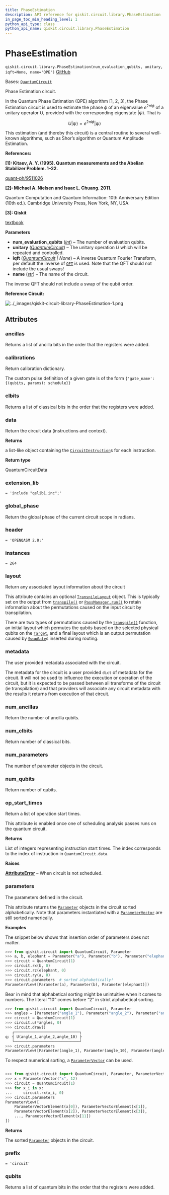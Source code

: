 ```yaml
---
title: PhaseEstimation
description: API reference for qiskit.circuit.library.PhaseEstimation
in_page_toc_min_heading_level: 1
python_api_type: class
python_api_name: qiskit.circuit.library.PhaseEstimation
---
```


# PhaseEstimation

<span id="qiskit.circuit.library.PhaseEstimation" />

`qiskit.circuit.library.PhaseEstimation(num_evaluation_qubits, unitary, iqft=None, name='QPE')` [GitHub](https://github.com/qiskit/qiskit/tree/stable/0.45/qiskit/circuit/library/phase_estimation.py "view source code")

Bases: [`QuantumCircuit`](qiskit.circuit.QuantumCircuit "qiskit.circuit.quantumcircuit.QuantumCircuit")

Phase Estimation circuit.

In the Quantum Phase Estimation (QPE) algorithm \[1, 2, 3], the Phase Estimation circuit is used to estimate the phase $\phi$ of an eigenvalue $e^{2\pi i\phi}$ of a unitary operator $U$, provided with the corresponding eigenstate $|\psi\rangle$. That is

$$
U|\psi\rangle = e^{2\pi i\phi} |\psi\rangle
$$

This estimation (and thereby this circuit) is a central routine to several well-known algorithms, such as Shor’s algorithm or Quantum Amplitude Estimation.

**References:**

**\[1]: Kitaev, A. Y. (1995). Quantum measurements and the Abelian Stabilizer Problem. 1–22.**

[quant-ph/9511026](http://arxiv.org/abs/quant-ph/9511026)

**\[2]: Michael A. Nielsen and Isaac L. Chuang. 2011.**

Quantum Computation and Quantum Information: 10th Anniversary Edition (10th ed.). Cambridge University Press, New York, NY, USA.

**\[3]: Qiskit**

[textbook](https://github.com/Qiskit/textbook/blob/main/notebooks/ch-algorithms/quantum-phase-estimation.ipynb)

**Parameters**

*   **num\_evaluation\_qubits** ([*int*](https://docs.python.org/3/library/functions.html#int "(in Python v3.12)")) – The number of evaluation qubits.
*   **unitary** ([*QuantumCircuit*](qiskit.circuit.QuantumCircuit "qiskit.circuit.quantumcircuit.QuantumCircuit")) – The unitary operation $U$ which will be repeated and controlled.
*   **iqft** ([*QuantumCircuit*](qiskit.circuit.QuantumCircuit "qiskit.circuit.quantumcircuit.QuantumCircuit") *| None*) – A inverse Quantum Fourier Transform, per default the inverse of [`QFT`](qiskit.circuit.library.QFT "qiskit.circuit.library.QFT") is used. Note that the QFT should not include the usual swaps!
*   **name** ([*str*](https://docs.python.org/3/library/stdtypes.html#str "(in Python v3.12)")) – The name of the circuit.

<Admonition title="Note" type="note">
  The inverse QFT should not include a swap of the qubit order.
</Admonition>

**Reference Circuit:**

![../\_images/qiskit-circuit-library-PhaseEstimation-1.png](/images/api/qiskit/0.45/qiskit-circuit-library-PhaseEstimation-1.png)

## Attributes

<span id="qiskit.circuit.library.PhaseEstimation.ancillas" />

### ancillas

Returns a list of ancilla bits in the order that the registers were added.

<span id="qiskit.circuit.library.PhaseEstimation.calibrations" />

### calibrations

Return calibration dictionary.

The custom pulse definition of a given gate is of the form `{'gate_name': {(qubits, params): schedule}}`

<span id="qiskit.circuit.library.PhaseEstimation.clbits" />

### clbits

Returns a list of classical bits in the order that the registers were added.

<span id="qiskit.circuit.library.PhaseEstimation.data" />

### data

Return the circuit data (instructions and context).

**Returns**

a list-like object containing the [`CircuitInstruction`](qiskit.circuit.CircuitInstruction "qiskit.circuit.CircuitInstruction")s for each instruction.

**Return type**

QuantumCircuitData

<span id="qiskit.circuit.library.PhaseEstimation.extension_lib" />

### extension\_lib

`= 'include "qelib1.inc";'`

<span id="qiskit.circuit.library.PhaseEstimation.global_phase" />

### global\_phase

Return the global phase of the current circuit scope in radians.

<span id="qiskit.circuit.library.PhaseEstimation.header" />

### header

`= 'OPENQASM 2.0;'`

<span id="qiskit.circuit.library.PhaseEstimation.instances" />

### instances

`= 264`

<span id="qiskit.circuit.library.PhaseEstimation.layout" />

### layout

Return any associated layout information about the circuit

This attribute contains an optional [`TranspileLayout`](qiskit.transpiler.TranspileLayout "qiskit.transpiler.TranspileLayout") object. This is typically set on the output from [`transpile()`](compiler#qiskit.compiler.transpile "qiskit.compiler.transpile") or [`PassManager.run()`](qiskit.transpiler.PassManager#run "qiskit.transpiler.PassManager.run") to retain information about the permutations caused on the input circuit by transpilation.

There are two types of permutations caused by the [`transpile()`](compiler#qiskit.compiler.transpile "qiskit.compiler.transpile") function, an initial layout which permutes the qubits based on the selected physical qubits on the [`Target`](qiskit.transpiler.Target "qiskit.transpiler.Target"), and a final layout which is an output permutation caused by [`SwapGate`](qiskit.circuit.library.SwapGate "qiskit.circuit.library.SwapGate")s inserted during routing.

<span id="qiskit.circuit.library.PhaseEstimation.metadata" />

### metadata

The user provided metadata associated with the circuit.

The metadata for the circuit is a user provided `dict` of metadata for the circuit. It will not be used to influence the execution or operation of the circuit, but it is expected to be passed between all transforms of the circuit (ie transpilation) and that providers will associate any circuit metadata with the results it returns from execution of that circuit.

<span id="qiskit.circuit.library.PhaseEstimation.num_ancillas" />

### num\_ancillas

Return the number of ancilla qubits.

<span id="qiskit.circuit.library.PhaseEstimation.num_clbits" />

### num\_clbits

Return number of classical bits.

<span id="qiskit.circuit.library.PhaseEstimation.num_parameters" />

### num\_parameters

The number of parameter objects in the circuit.

<span id="qiskit.circuit.library.PhaseEstimation.num_qubits" />

### num\_qubits

Return number of qubits.

<span id="qiskit.circuit.library.PhaseEstimation.op_start_times" />

### op\_start\_times

Return a list of operation start times.

This attribute is enabled once one of scheduling analysis passes runs on the quantum circuit.

**Returns**

List of integers representing instruction start times. The index corresponds to the index of instruction in `QuantumCircuit.data`.

**Raises**

[**AttributeError**](https://docs.python.org/3/library/exceptions.html#AttributeError "(in Python v3.12)") – When circuit is not scheduled.

<span id="qiskit.circuit.library.PhaseEstimation.parameters" />

### parameters

The parameters defined in the circuit.

This attribute returns the [`Parameter`](qiskit.circuit.Parameter "qiskit.circuit.Parameter") objects in the circuit sorted alphabetically. Note that parameters instantiated with a [`ParameterVector`](qiskit.circuit.ParameterVector "qiskit.circuit.ParameterVector") are still sorted numerically.

**Examples**

The snippet below shows that insertion order of parameters does not matter.

```python
>>> from qiskit.circuit import QuantumCircuit, Parameter
>>> a, b, elephant = Parameter("a"), Parameter("b"), Parameter("elephant")
>>> circuit = QuantumCircuit(1)
>>> circuit.rx(b, 0)
>>> circuit.rz(elephant, 0)
>>> circuit.ry(a, 0)
>>> circuit.parameters  # sorted alphabetically!
ParameterView([Parameter(a), Parameter(b), Parameter(elephant)])
```

Bear in mind that alphabetical sorting might be unintuitive when it comes to numbers. The literal “10” comes before “2” in strict alphabetical sorting.

```python
>>> from qiskit.circuit import QuantumCircuit, Parameter
>>> angles = [Parameter("angle_1"), Parameter("angle_2"), Parameter("angle_10")]
>>> circuit = QuantumCircuit(1)
>>> circuit.u(*angles, 0)
>>> circuit.draw()
   ┌─────────────────────────────┐
q: ┤ U(angle_1,angle_2,angle_10) ├
   └─────────────────────────────┘
>>> circuit.parameters
ParameterView([Parameter(angle_1), Parameter(angle_10), Parameter(angle_2)])
```

To respect numerical sorting, a [`ParameterVector`](qiskit.circuit.ParameterVector "qiskit.circuit.ParameterVector") can be used.

```python
```

```python
>>> from qiskit.circuit import QuantumCircuit, Parameter, ParameterVector
>>> x = ParameterVector("x", 12)
>>> circuit = QuantumCircuit(1)
>>> for x_i in x:
...     circuit.rx(x_i, 0)
>>> circuit.parameters
ParameterView([
    ParameterVectorElement(x[0]), ParameterVectorElement(x[1]),
    ParameterVectorElement(x[2]), ParameterVectorElement(x[3]),
    ..., ParameterVectorElement(x[11])
])
```

**Returns**

The sorted [`Parameter`](qiskit.circuit.Parameter "qiskit.circuit.Parameter") objects in the circuit.

<span id="qiskit.circuit.library.PhaseEstimation.prefix" />

### prefix

`= 'circuit'`

<span id="qiskit.circuit.library.PhaseEstimation.qubits" />

### qubits

Returns a list of quantum bits in the order that the registers were added.

